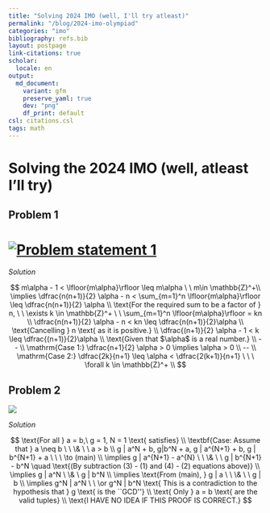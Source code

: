 ```yaml
---
title: "Solving 2024 IMO (well, I'll try atleast)"
permalink: "/blog/2024-imo-olympiad"
categories: "imo"
bibliography: refs.bib
layout: postpage
link-citations: true
scholar:
  locale: en
output:
  md_document:
    variant: gfm
    preserve_yaml: true
    dev: "png"
    df_print: default
csl: citations.csl
tags: math
---
```


# Solving the 2024 IMO (well, atleast I'll try)

## Problem 1

# [![Problem statement 1](images/clipboard-2591436498.png)](Figure%201)

*Solution*

$$
m\alpha - 1 < \lfloor{m\alpha}\rfloor \leq m\alpha \ \  m\in \mathbb{Z}^+\\ 
\implies \dfrac{n(n+1)}{2} \alpha - n < \sum_{m=1}^n \lfloor{m\alpha}\rfloor \leq \dfrac{n(n+1)}{2} \alpha \\ 
\text{For the required sum to be a factor of } n, \ \  \exists k \in \mathbb{Z}^+  \ \  \sum_{m=1}^n \lfloor{m\alpha}\rfloor = kn \\ 
\dfrac{n(n+1)}{2} \alpha - n < kn \leq \dfrac{n(n+1)}{2}\alpha \\
\text{Cancelling } n \text{ as it is positive.} \\  
\dfrac{(n+1)}{2} \alpha - 1 < k \leq \dfrac{(n+1)}{2}\alpha \\    
\text{Given that $\alpha$ is a real number.} \\ 
-- \\ 
\mathrm{Case 1:}  \dfrac{n+1}{2} \alpha > 0 \implies \alpha > 0 \\  
-- \\ 
\mathrm{Case 2:} \dfrac{2k}{n+1} \leq \alpha < \dfrac{2(k+1)}{n+1} \ \ \ \forall k \in \mathbb{Z}^+ \\  
$$

## Problem 2

![](images/clipboard-86672959.png)

*Solution*

$$
\text{For all } a = b,\  g = 1, N = 1 \text{ satisfies} \\ 
\textbf{Case: Assume that } a \neq b \ \ \& \ \  a > b \\ 
g | a^N + b,  g|b^N + a, g | a^{N+1} + b,  g | b^{N+1} + a    \ \ \ \to (main)  \\ 
\implies g | a^{N+1} - a^{N} \ \ \& \ \ g | b^{N+1} - b^N \quad \text{(By subtraction (3) - (1) and (4) - (2)  equations above)} \\ 
\implies g |  a^N \ \& \ g | b^N \\ 
\implies \text{From (main), } g | a \ \ \& \ \ g | b \\
\implies g^N | a^N \ \ \or g^N | b^N
\text{ This is a contradiction to the hypothesis that } g \text{ is the ``GCD''} \\ 
\text{ Only } a = b \text{ are the valid tuples} \\ 
\text{I HAVE NO IDEA IF THIS PROOF IS CORRECT.}
$$
